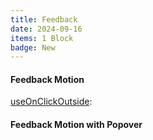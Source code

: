 ```yaml
---
title: Feedback
date: 2024-09-16
items: 1 Block
badge: New
---
```


#### Feedback Motion

[useOnClickOutside](https://your-link-here.com):

<ComponentPreview name="FeedbackMotion" />

#### Feedback Motion with Popover

<ComponentPreview name="FeedbackMotionWithPopover" />
